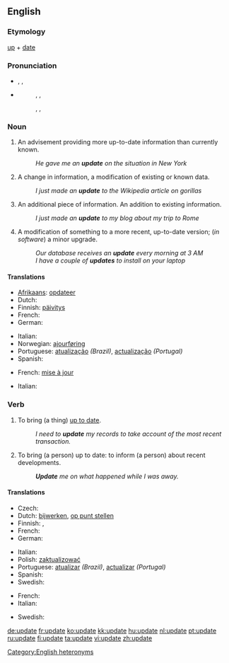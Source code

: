 {{wikipedia|dab=update}}
==English==

===Etymology===
[[up]] + [[date]]

===Pronunciation===
{{rft}}

* {{a|US}} {{enPR|ŭp'dāt}}, {{IPA|/ˈʌpdeɪt/}}, {{SAMPA|/"VpdeIt/}}
* {{a|UK}}
*: {{sense|noun}} {{enPR|ŭp'dāt}}, {{IPA|/ˈʌpdeɪt/}}, {{SAMPA|/"VpdeIt/}}
*: {{sense|verb}} {{enPR|ŭpdāt'}}, {{IPA|/ʌpˈdeɪt/}}, {{SAMPA|/Vp"deIt/}}

===Noun===
{{en-noun}}

# An advisement providing more up-to-date information than currently known.
#: ''He gave me an '''update''' on the situation in New York''
# A change in information, a modification of existing or known data.
#: ''I just made an '''update''' to the Wikipedia article on gorillas''
# An additional piece of information.  An addition to existing information.
#: ''I just made an '''update''' to my blog about my trip to Rome''
# A modification of something to a more recent, up-to-date version; (''in software'') a minor upgrade.
#: ''Our database receives an '''update''' every morning at 3 AM''
#: ''I have a couple of '''updates''' to install on your laptop''

====Translations====
{{trans-top|action of making something up to date}}
* [[Afrikaans]]: [[opdateer]]
* Dutch: {{t+|nl|bijwerking|f}}
* Finnish: [[päivitys]]
* French: {{t+|fr|mise à jour|f}}
* German: {{t-|de|Aktualisierung|f}}
{{trans-mid}}
* Italian: {{t+|it|aggiornamento|m}}
* Norwegian: [[ajourføring]]
* Portuguese: [[atualização]] {{f}} ''(Brazil)'', [[actualização]] {{f}} ''(Portugal)''
* Spanish: {{t-|es|actualización|f}}
{{trans-bottom}}

{{trans-top|action of advising someone so that they are up to date}}
* French: [[mise à jour]] {{f}}
{{trans-mid}}
* Italian: {{t+|it|aggiornamento|m}}
{{trans-bottom}}

===Verb===
{{en-verb|updat|ing}}

# {{transitive}} To bring (a thing) [[up to date]].
#: ''I need to '''update''' my records to take account of the most recent transaction.''
# {{transitive}} To bring (a person) up to date: to inform (a person) about recent developments.
#: '''''Update''' me on what happened while I was away.''

====Translations====
{{trans-top|make something up to date}}
* Czech: {{t-|cs|aktualizovat}}
* Dutch: [[bijwerken]], [[op punt stellen]]
* Finnish: {{t-|fi|päivittää}}, {{t-|fi|ajantasaistaa}}
* French: {{t+|fr|mettre à jour}}
* German: {{t+|de|aktualisieren}}
{{trans-mid}}
* Italian: {{t-|it|aggiornare}}
* Polish: [[zaktualizować]]
* Portuguese: [[atualizar]] ''(Brazil)'', [[actualizar]] ''(Portugal)''
* Spanish: {{t+|es|actualizar}}
* Swedish: {{t+|sv|uppdatera}}
{{trans-bottom}}

{{trans-top|advise a person so that they are up to date}}
* French: {{t+|fr|mettre à jour}}
* Italian: {{t-|it|aggiornare}}
{{trans-mid}}
* Swedish: {{t+|sv|uppdatera}}
{{trans-bottom}}

[[Category:English heteronyms]]

[[de:update]]
[[fr:update]]
[[ko:update]]
[[kk:update]]
[[hu:update]]
[[nl:update]]
[[pt:update]]
[[ru:update]]
[[fi:update]]
[[ta:update]]
[[vi:update]]
[[zh:update]]